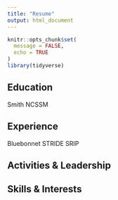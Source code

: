 ```yaml
---
title: "Resume"
output: html_document
---
```


```r
knitr::opts_chunk$set(
  message = FALSE,
  echo = TRUE
)
library(tidyverse)
```

## Education
Smith
NCSSM

## Experience
Bluebonnet
STRIDE
SRIP

## Activities & Leadership

## Skills & Interests
